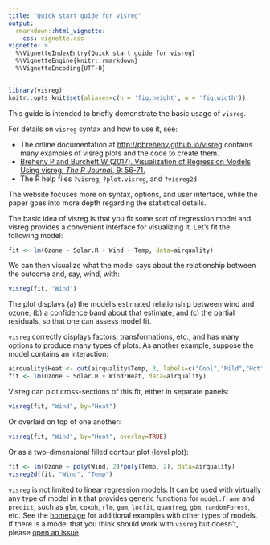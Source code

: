 ```yaml
---
title: "Quick start guide for visreg"
output:
  rmarkdown::html_vignette:
    css: vignette.css
vignette: >
  %\VignetteIndexEntry{Quick start guide for visreg}
  %\VignetteEngine{knitr::rmarkdown}
  %\VignetteEncoding{UTF-8}
---
```


```r
library(visreg)
knitr::opts_knit$set(aliases=c(h = 'fig.height', w = 'fig.width'))
```

This guide is intended to briefly demonstrate the basic usage of `visreg`.

For details on `visreg` syntax and how to use it, see:

* The online documentation at <http://pbreheny.github.io/visreg> contains many examples of visreg plots and the code to create them.
* [Breheny P and Burchett W (2017).  Visualization of Regression Models Using visreg. *The R Journal*, 9: 56-71.](https://journal.r-project.org/archive/2017/RJ-2017-046/index.html)
* The R help files `?visreg`, `?plot.visreg`, and `?visreg2d`

The website focuses more on syntax, options, and user interface, while the paper goes into more depth regarding the statistical details.

The basic idea of visreg is that you fit some sort of regression model and visreg provides a convenient interface for visualizing it.  Let's fit the following model:

```r
fit <- lm(Ozone ~ Solar.R + Wind + Temp, data=airquality)
```

We can then visualize what the model says about the relationship between the outcome and, say, wind, with:

```r
visreg(fit, "Wind")
```

The plot displays (a) the model's estimated relationship between wind and ozone, (b) a confidence band about that estimate, and (c) the partial residuals, so that one can assess model fit.

`visreg` correctly displays factors, transformations, etc., and has many options to produce many types of plots.  As another example, suppose the model contains an interaction:

```r
airquality$Heat <- cut(airquality$Temp, 3, labels=c("Cool","Mild","Hot"))
fit <- lm(Ozone ~ Solar.R + Wind*Heat, data=airquality)
```

Visreg can plot cross-sections of this fit, either in separate panels:

```r
visreg(fit, "Wind", by="Heat")
```

Or overlaid on top of one another:

```r
visreg(fit, "Wind", by="Heat", overlay=TRUE)
```

Or as a two-dimensional filled contour plot (level plot):

```r
fit <- lm(Ozone ~ poly(Wind, 2)*poly(Temp, 2), data=airquality)
visreg2d(fit, "Wind", "Temp")
```

`visreg` is not limited to linear regression models.  It can be used with virtually any type of model in `R` that provides generic functions for `model.frame` and `predict`, such as `glm`, `coxph`, `rlm`, `gam`, `locfit`, `quantreg`, `gbm`, `randomForest`, etc.  See the [homepage](http://pbreheny.github.io/visreg) for additional examples with other types of models.  If there is a model that you think should work with `visreg` but doesn't, please [open an issue](https://github.com/pbreheny/visreg/issues).

